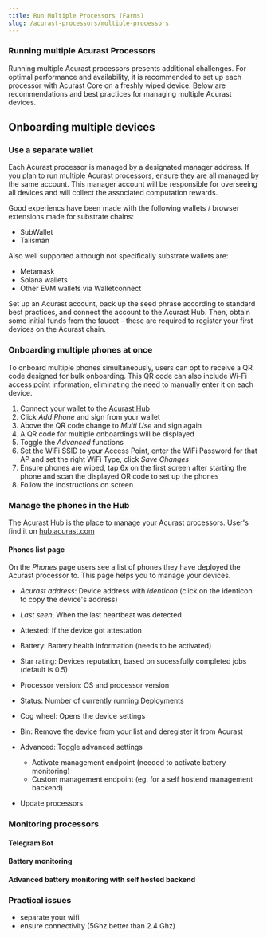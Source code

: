 ```yaml
---
title: Run Multiple Processors (Farms)
slug: /acurast-processors/multiple-processors
---
```



### Running multiple Acurast Processors

Running multiple Acurast processors presents additional challenges. For optimal performance and availability, it is recommended to set up each processor with Acurast Core on a freshly wiped device. Below are recommendations and best practices for managing multiple Acurast devices.


## Onboarding multiple devices

### Use a separate wallet
Each Acurast processor is managed by a designated manager address. If you plan to run multiple Acurast processors, ensure they are all managed by the same account. This manager account will be responsible for overseeing all devices and will collect the associated computation rewards.

Good experiencs have been made with the following wallets / browser extensions made for substrate chains:

- SubWallet
- Talisman

Also well supported although not specifically substrate wallets are:

- Metamask
- Solana wallets
- Other EVM wallets via Walletconnect

Set up an Acurast account, back up the seed phrase according to standard best practices, and connect the account to the Acurast Hub. Then, obtain some initial funds from the faucet - these are required to register your first devices on the Acurast chain.

### Onboarding multiple phones at once

To onboard multiple phones simultaneously, users can opt to receive a QR code designed for bulk onboarding. This QR code can also include Wi-Fi access point information, eliminating the need to manually enter it on each device.

1. Connect your wallet to the [Acurast Hub](https://hub.acurast.com)
2. Click *Add Phone* and sign from your wallet
3. Above the QR code change to *Multi Use* and sign again
4. A QR code for multiple onboardings will be displayed
5. Toggle the *Advanced* functions
6. Set the WiFi SSID to your Access Point, enter the WiFi Password for that AP and set the right WiFi Type, click *Save Changes*
7. Ensure phones are wiped, tap 6x on the first screen after starting the phone and scan the displayed QR code to set up the phones
8. Follow the indstructions on screen


### Manage the phones in the Hub

The Acurast Hub is the place to manage your Acurast processors. User's find it on [hub.acurast.com](https://hub.acurast.com)

#### Phones list page

On the *Phones* page users see a list of phones they have deployed the Acurast processor to. This page helps you to manage your devices. 

- *Acurast address*: Device address with *identicon* (click on the identicon to copy the device's address)
- *Last seen*, When the last heartbeat was detected
- Attested: If the device got attestation
- Battery: Battery health information (needs to be activated)
- Star rating: Devices reputation, based on sucessfully completed jobs (default is 0.5)
- Processor version: OS and processor version
- Status: Number of currently running Deployments

- Cog wheel: Opens the device settings
- Bin: Remove the device from your list and deregister it from Acurast

- Advanced: Toggle advanced settings

  - Activate management endpoint (needed to activate battery monitoring)
  - Custom management endpoint (eg. for a self hostend management backend)




- Update processors


### Monitoring processors


#### Telegram Bot

#### Battery monitoring


#### Advanced battery monitoring with self hosted backend


### Practical issues

- separate your wifi
- ensure connectivity (5Ghz better than 2.4 Ghz)




